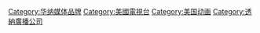 {{Catnav|頁面分類|人文學科|艺术|動畫}}
{{Catnav|頁面分類|...|电视|各國電視|美國電視}}

{{catmore}}
{{Commonscat|Cartoon Network}}

[[Category:华纳媒体品牌|Category:华纳媒体品牌]]
[[Category:美國電視台|Category:美國電視台]]
[[Category:美国动画|Category:美国动画]]
[[Category:透納廣播公司|Category:透納廣播公司]]